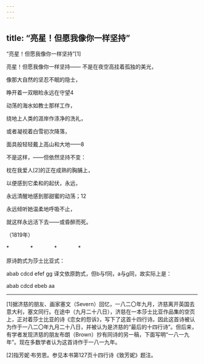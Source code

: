 ```yaml
---
---
---
```

title: “亮星！但愿我像你一样坚持”
---



“亮星！但愿我像你一样坚持”[1]


亮星！但愿我像你一样坚持—— 不是在夜空高挂着孤独的美光，

像那大自然的坚忍不眠的隐士，

睁开着一双眼睑永远在守望4





动荡的海水如教士那样工作，

绕地上人类的涯岸作涤净的洗礼，

或者凝视着白雪初次降落，

面具般轻轻戴上高山和大地——8





不是这样，——但依然坚持不变：

枕在我爱人[2]的正在成熟的胸脯上，

以便感到它柔和的起伏，永远，

永远清醒地感到那甜蜜的动荡；12





永远倾听她温柔地呼吸不止，

就这样永远活下去——或昏醉而死。

（1819年）

*　　　　*　　　　*　　　　*

原诗韵式为莎士比亚式：

abab cdcd efef gg 译文依原韵式，但b与f同，a与g同，故实际上是：

abab cdcd ebeb aa



* * *



[1]据济慈的朋友、画家塞文（Severn）回忆，一八二〇年九月，济慈离开英国去意大利，塞文同行。在途中（九月二十八日），济慈在一本莎士比亚作品集的空页上，正对着莎士比亚的诗《恋女的怨诉》，写下了这首十四行诗。因此这首诗被认为作于一八二〇年九月二十八日，并被认为是济慈的“最后的十四行诗”。但后来，有学者发现济慈的朋友布朗（Brown）抄有同诗的另一稿，下面写明“一八一九年”。现在多数学者认为这首诗作于一八一九年。

[2]指芳妮·布劳恩。参见本书第127页十四行诗《致芳妮》题注。